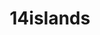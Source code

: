 ---
title: 14islands
dateRange: '2019 — 2021'
to: 'https://14islands.com'
description: front-end
---